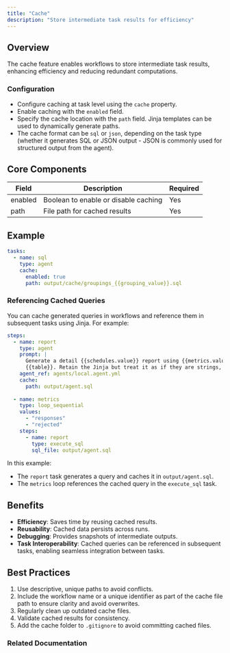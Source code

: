 ```yaml
---
title: "Cache"
description: "Store intermediate task results for efficiency"
---
```


## Overview

The cache feature enables workflows to store intermediate task results, enhancing efficiency and reducing redundant computations.

### Configuration

- Configure caching at task level using the `cache` property.
- Enable caching with the `enabled` field.
- Specify the cache location with the `path` field. Jinja templates can be used to dynamically generate paths.
- The cache format can be `sql` or `json`, depending on the task type (whether it generates SQL or JSON output - JSON is commonly used for structured output from the agent).

## Core Components

| Field   | Description                          | Required |
| ------- | ------------------------------------ | -------- |
| enabled | Boolean to enable or disable caching | Yes      |
| path    | File path for cached results         | Yes      |

## Example

```yaml
tasks:
  - name: sql
    type: agent
    cache:
      enabled: true
      path: output/cache/groupings_{{grouping_value}}.sql
```
### Referencing Cached Queries

You can cache generated queries in workflows and reference them in subsequent tasks using Jinja. For example:

```yaml
steps:
  - name: report
    type: agent
    prompt: |
      Generate a detail {{schedules.value}} report using {{metrics.value}} metrics:
      {{table}}. Retain the Jinja but treat it as if they are strings, so '{{ }}'.
    agent_ref: agents/local.agent.yml
    cache:
      path: output/agent.sql
  
  - name: metrics
    type: loop_sequential
    values:
      - "responses"
      - "rejected"
    steps:
      - name: report
        type: execute_sql
        sql_file: output/agent.sql
```

In this example:
- The `report` task generates a query and caches it in `output/agent.sql`.
- The `metrics` loop references the cached query in the `execute_sql` task.


## Benefits

- **Efficiency**: Saves time by reusing cached results.
- **Reusability**: Cached data persists across runs.
- **Debugging**: Provides snapshots of intermediate outputs.
- **Task Interoperability**: Cached queries can be referenced in subsequent tasks, enabling seamless integration between tasks.

## Best Practices

1. Use descriptive, unique paths to avoid conflicts.
2. Include the workflow name or a unique identifier as part of the cache file path to ensure clarity and avoid overwrites.
3. Regularly clean up outdated cache files.
4. Validate cached results for consistency.
5. Add the cache folder to `.gitignore` to avoid committing cached files.

### Related Documentation

<CardGroup cols={2}>
  <Card title="Workflows" icon="workflow" href="/learn-about-oxy/workflows"></Card>
  <Card title="Agents" icon="robot" href="/learn-about-oxy/agents"></Card>
</CardGroup>
